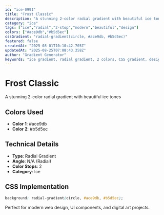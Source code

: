 ```yaml
---
id: "ice-0991"
title: "Frost Classic"
description: "A stunning 2-color radial gradient with beautiful ice tones"
category: "ice"
tags: ["ice","radial","2-stop","modern","beautiful","design"]
colors: ["#ace9db","#b5d5ec"]
cssGradient: "radial-gradient(circle, #ace9db, #b5d5ec)"
featured: false
createdAt: "2025-08-01T10:10:42.705Z"
updatedAt: "2025-08-25T07:08:43.358Z"
author: "Gradient Generator"
keywords: "ice gradient, radial gradient, 2 colors, CSS gradient, design, #ace9db, #b5d5ec"
---
```


# Frost Classic

A stunning 2-color radial gradient with beautiful ice tones

## Colors Used
- **Color 1**: #ace9db
- **Color 2**: #b5d5ec

## Technical Details
- **Type**: Radial Gradient
- **Angle**: N/A (Radial)
- **Color Stops**: 2
- **Category**: Ice

## CSS Implementation
```css
background: radial-gradient(circle, #ace9db, #b5d5ec);
```

Perfect for modern web design, UI components, and digital art projects.

